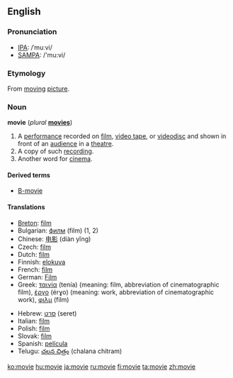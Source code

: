 ==English==

===Pronunciation===
*[[w:IPA|IPA]]: /ˈmuːvi/
*[[w:SAMPA|SAMPA]]: /'mu:vi/

===Etymology===
From [[moving]] [[picture]].

===Noun===
'''movie''' (''plural'' '''[[movies]]''')

# A [[performance]] recorded on [[film]], [[video tape]], or [[videodisc]] and shown in front of an [[audience]] in a [[theatre]].
# A copy of such [[recording]].
# Another word for [[cinema]].

====Derived terms====
* [[B-movie]]

====Translations====
{{top}}
*[[Breton]]: [[film]] {{m}}
*Bulgarian: [[филм]] (film) {{m}} (1, 2)
*Chinese: [[电影]] (diàn yĭng)
*Czech: [[film]] {{m}}
*Dutch: [[film]] {{m}}
*Finnish: [[elokuva]]
*French: [[film]] {{m}}
*German: [[Film]] {{m}}
*Greek: [[ταινία]] (tenía) {{f}} (meaning: film, abbreviation of cinematographic film), [[έργο]] (érɣo) {{n}} (meaning: work, abbreviation of cinematographic work), [[φιλμ]] (film) {{n}}
{{mid}}
*Hebrew: [[סרט]] (seret) {{m}}
*Italian: [[film]] {{m}}
*Polish: [[film]] {{m}}
*Slovak: [[film#Slovak|film]] {{m}}
*Spanish: [[película]] {{f}}
*Telugu: [[చలన చిత్రం]] (chalana chitram)
{{bottom}}

[[ko:movie]]
[[hu:movie]]
[[ja:movie]]
[[ru:movie]]
[[fi:movie]]
[[ta:movie]]
[[zh:movie]]